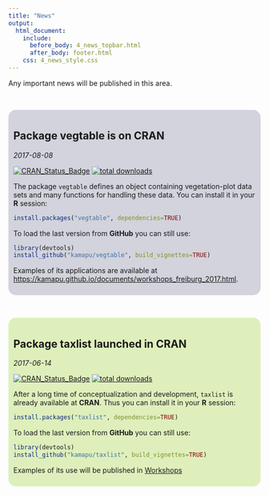 ---
title: "News"
output:
  html_document:
    include:
      before_body: 4_news_topbar.html
      after_body: footer.html
    css: 4_news_style.css
---

Any important news will be published in this area.

<br/>

<div style="background-color: #d2d3dc; text-align: left; padding: 10px;
border-radius: 15px">

# Package vegtable is on CRAN
*2017-08-08*

[![CRAN_Status_Badge](http://www.r-pkg.org/badges/version/vegtable)](https://cran.r-project.org/package=vegtable)
[![total downloads](http://cranlogs.r-pkg.org/badges/grand-total/vegtable)](http://cranlogs.r-pkg.org/badges/grand-total/vegtable)

The package `vegtable` defines an object containing vegetation-plot data
sets and many functions for handling these data.
You can install it in your **R** session:

```{r install_vegtable_cran, eval=FALSE}
install.packages("vegtable", dependencies=TRUE)
```

To load the last version from **GitHub** you can still use:

```{r install_vegtable_github, eval=FALSE}
library(devtools)
install_github("kamapu/vegtable", build_vignettes=TRUE)
```

Examples of its applications are available at
[https://kamapu.github.io/documents/workshops_freiburg_2017.html](https://kamapu.github.io/documents/workshops_freiburg_2017.html).

</div>


<br/>

<div style="background-color: #deefbc; text-align: left; padding: 10px;
border-radius: 15px">

# Package taxlist launched in CRAN
*2017-06-14*

[![CRAN_Status_Badge](http://www.r-pkg.org/badges/version/taxlist)](https://cran.r-project.org/package=taxlist)
[![total downloads](http://cranlogs.r-pkg.org/badges/grand-total/taxlist)](http://cranlogs.r-pkg.org/badges/grand-total/taxlist)

After a long time of conceptualization and development, `taxlist` is already
available at **CRAN**.
Thus you can install it in your **R** session:

```{r install_cran, eval=FALSE}
install.packages("taxlist", dependencies=TRUE)
```

To load the last version from **GitHub** you can still use:

```{r install_github, eval=FALSE}
library(devtools)
install_github("kamapu/taxlist", build_vignettes=TRUE)
```

Examples of its use will be published in
[Workshops](https://kamapu.github.io/workshops.html)

</div>

<br/>

